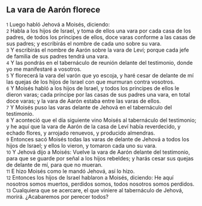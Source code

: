 == La vara de Aarón florece ==

{{anchor|1}} <small>1</small> Luego habló Jehová a Moisés, diciendo:<br>
{{anchor|2}} <small>2</small> Habla a los hijos de Israel, y toma de ellos una vara por cada casa de los padres, de todos los príncipes de ellos, doce varas conforme a las casas de sus padres; y escribirás el nombre de cada uno sobre su vara.<br>
{{anchor|3}} <small>3</small> Y escribirás el nombre de Aarón sobre la vara de Leví; porque cada jefe de familia de sus padres tendrá una vara.<br>
{{anchor|4}} <small>4</small> Y las pondrás en el tabernáculo de reunión delante del testimonio, donde yo me manifestaré a vosotros.<br>
{{anchor|5}} <small>5</small> Y florecerá la vara del varón que yo escoja, y haré cesar de delante de mí las quejas de los hijos de Israel con que murmuran contra vosotros.<br>
{{anchor|6}} <small>6</small> Y Moisés habló a los hijos de Israel, y todos los príncipes de ellos le dieron varas; cada príncipe por las casas de sus padres una vara, en total doce varas; y la vara de Aarón estaba entre las varas de ellos.<br>
{{anchor|7}} <small>7</small> Y Moisés puso las varas delante de Jehová en el tabernáculo del testimonio.<br>
{{anchor|8}} <small>8</small> Y aconteció que el día siguiente vino Moisés al tabernáculo del testimonio; y he aquí que la vara de Aarón de la casa de Leví había reverdecido, y echado flores, y arrojado renuevos, y producido almendras.<br>
{{anchor|9}} <small>9</small> Entonces sacó Moisés todas las varas de delante de Jehová a todos los hijos de Israel; y ellos lo vieron, y tomaron cada uno su vara.<br>
{{anchor|10}} <small>10</small> Y Jehová dijo a Moisés: Vuelve la vara de Aarón delante del testimonio, para que se guarde por señal a los hijos rebeldes; y harás cesar sus quejas de delante de mí, para que no mueran.<br>
{{anchor|11}} <small>11</small> E hizo Moisés como le mandó Jehová, así lo hizo.<br>
{{anchor|12}} <small>12</small> Entonces los hijos de Israel hablaron a Moisés, diciendo: He aquí nosotros somos muertos, perdidos somos, todos nosotros somos perdidos.<br>
{{anchor|13}} <small>13</small> Cualquiera que se acercare, el que viniere al tabernáculo de Jehová, morirá. ¿Acabaremos por perecer todos?<br>
